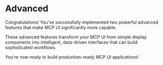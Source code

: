 # Advanced

Congratulations! You've successfully implemented two powerful advanced features that make MCP UI significantly more capable.

These advanced features transform your MCP UI from simple display components into intelligent, data-driven interfaces that can build sophisticated workflows.

You're now ready to build production-ready MCP UI applications!
